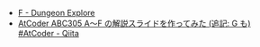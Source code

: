 
<Meta title="ABC305/ABC305-F" />
<Slide src={Png} label="ABC305 F - Dungeon Explore" />

- [F \- Dungeon Explore](https://atcoder.jp/contests/abc305/tasks/abc305_f)
- [AtCoder ABC305 A～F の解説スライドを作ってみた \(追記: G も\) \#AtCoder \- Qiita](https://qiita.com/hossie/items/bb08bf6abe92b2f85269)
